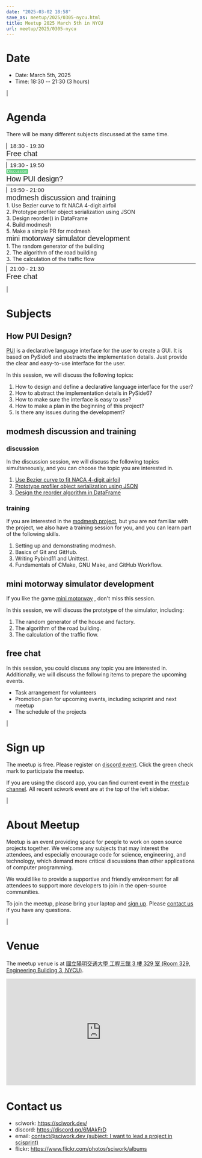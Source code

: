 ```yaml
---
date: "2025-03-02 18:58"
save_as: meetup/2025/0305-nycu.html
title: Meetup 2025 March 5th in NYCU
url: meetup/2025/0305-nycu
---
```


# Date

- Date: March 5th, 2025
- Time: 18:30 \-- 21:30 (3 hours)

| 

# Agenda

There will be many different subjects discussed at the same time.

<style>
  .evt-time {
    font-family: 'Yanone Kaffeesatz', arial, serif;
    font-size: 1.1em;
  }
  @media (max-width: 1024px) {
    .evt-time {
      border-left: 2px solid #616161;
      padding-left: 8px;
      border-radius: 2px 0 0 2px;
    }
  }
  .evt-title {
    font-family: 'Yanone Kaffeesatz', arial, serif;
    font-size: 1.4em;
    margin-top: 0em;
    margin-bottom: 0em;
  }
  .evt-speaker{
    font-family: 'Yanone Kaffeesatz', arial, serif;
    font-size: 1em;
  }
  .label {
    border-radius: 2px;
    font-size: 0.75em;
    color: #ffffff;
    line-height: 16px;
    padding: 0 2px;
    margin-right: 6px;
  }
  .tag1 { background: #5acc78; }
  .tag2 { background: #2196f3; }
  .tag1:before { content: "Discussion"; }
  .tag2:before { content: "Talk"; }
  hr{ margin-top: 0.3em; margin-bottom:0.3em; color:#c9c9c9;}
</style>
<div class="grid grid-cols-5 p-1">
 <div class="col-span-5 lg:col-span-1 evt-time">18:30 - 19:30</div>
 <div class="col-span-5 lg:col-span-4 evt-title">Free chat</div>
</div>
<hr/>
<div class="grid grid-cols-5 p-1">
 <div class="col-span-5 lg:col-span-1 evt-time">19:30 - 19:50</div>
 <div class="col-span-5 lg:col-span-4">
   <span class="label tag1"></span>
   <div class="evt-title"> How PUI design?</div>
 </div>
</div>
<hr/>
<div class="grid grid-cols-5 p-1">
 <div class="col-span-5 lg:col-span-1"><span class="evt-time">19:50 - 21:00</span></div>
 <div class="col-span-5 lg:col-span-2">
    <div class="evt-title">modmesh discussion and training</div>
    <div>1. Use Bezier curve to fit NACA 4-digit airfoil</div>
    <div>2. Prototype profiler object serialization using JSON</div>
    <div>3. Design reorder() in DataFrame</div>
    <div>4. Build modmesh</div>
    <div>5. Make a simple PR for modmesh</div>
 </div>
 <div class="col-span-5 lg:col-span-2">
    <div class="evt-title">mini motorway simulator development</div>
    <div>1. The random generator of the building</div>
    <div>2. The algorithm of the road building</div>
    <div>3. The calculation of the traffic flow</div>
 </div>
</div>
<hr/>
<div class="grid grid-cols-5 p-1">
 <div class="col-span-5 lg:col-span-1 evt-time">21:00 - 21:30</div>
 <div class="col-span-5 lg:col-span-4 evt-title">Free chat</div>
</div>

| 

# Subjects

## How PUI Design?

[PUI](https://github.com/buganini/PUI) is a declarative language
interface for the user to create a GUI. It is based on PySide6 and
abstracts the implementation details. Just provide the clear and
easy-to-use interface for the user.

In this session, we will discuss the following topics:

1.  How to design and define a declarative language interface for the
    user?
2.  How to abstract the implementation details in PySide6?
3.  How to make sure the interface is easy to use?
4.  How to make a plan in the beginning of this project?
5.  Is there any issues during the development?

## modmesh discussion and training

### discussion

In the discussion session, we will discuss the following topics
simultaneously, and you can choose the topic you are interested in.

1.  [Use Bezier curve to fit NACA 4-digit
    airfoil](https://github.com/solvcon/modmesh/issues/320)
2.  [Prototype profiler object serialization using
    JSON](https://github.com/solvcon/modmesh/issues/343)
3.  [Design the reorder algorithm in
    DataFrame](https://github.com/solvcon/modmesh/issues/435)

### training

If you are interested in the [modmesh
project](https://github.com/solvcon/modmesh), but you are not familiar
with the project, we also have a training session for you, and you can
learn part of the following skills.

1.  Setting up and demonstrating modmesh.
2.  Basics of Git and GitHub.
3.  Writing Pybind11 and Unittest.
4.  Fundamentals of CMake, GNU Make, and GitHub Workflow.

## mini motorway simulator development

If you like the game [mini
motorway](https://store.steampowered.com/app/1127500/Mini_Motorways/) ,
don\'t miss this session.

In this session, we will discuss the prototype of the simulator,
including:

1.  The random generator of the house and factory.
2.  The algorithm of the road building.
3.  The calculation of the traffic flow.

## free chat

In this session, you could discuss any topic you are interested in.
Additionally, we will discuss the following items to prepare the
upcoming events.

- Task arrangement for volunteers
- Promotion plan for upcoming events, including scisprint and next
  meetup
- The schedule of the projects

| 

# Sign up

The meetup is free. Please register on [discord
event](https://discord.com/channels/730297880140578906/1007075707400237067/1345710531771629640).
Click the green check mark to participate the meetup.

If you are using the discord app, you can find current event in the
[meetup
channel](https://discordapp.com/channels/730297880140578906/1007075707400237067).
All recent sciwork event are at the top of the left sidebar.

| 

# About Meetup

Meetup is an event providing space for people to work on open source
projects together. We welcome any subjects that may interest the
attendees, and especially encourage code for science, engineering, and
technology, which demand more critical discussions than other
applications of computer programming.

We would like to provide a supportive and friendly environment for all
attendees to support more developers to join in the open-source
communities.

To join the meetup, please bring your laptop and [sign up](#sign-up).
Please [contact us](#contact-us) if you have any questions.

| 

# Venue

The meetup venue is at [國立陽明交通大學 工程三館 3 樓 329 室 (Room 329,
Engineering Building 3, NYCU)](https://goo.gl/maps/TgDYwohB3CBmQgww9).

<div style="overflow:hidden; padding-bottom:56.25%; position:relative; height:0;">
  <iframe src="https://www.google.com/maps/embed?pb=!1m18!1m12!1m3!1d905.5596639949631!2d120.99673777209487!3d24.787280157478236!2m3!1f0!2f0!3f0!3m2!1i1024!2i768!4f13.1!3m3!1m2!1s0x3468360f96adabd7%3A0xedfd1ba0fa6c6bf7!2z5ZyL56uL6Zm95piO5Lqk6YCa5aSn5a24IOW3peeoi-S4iemkqA!5e0!3m2!1szh-TW!2stw!4v1678519228058!5m2!1szh-TW!2stw"
    style="left:0; top:0; height:100%; width:100%; position:absolute; border:0;" allowfullscreen="" loading="lazy" referrerpolicy="no-referrer-when-downgrade">
  </iframe>
</div>

# Contact us

- sciwork: <https://sciwork.dev/>
- discord: <https://discord.gg/6MAkFrD>
- email: [contact@sciwork.dev (subject: I want to lead a project in
  scisprint)](mailto:contact@sciwork.dev?subject=[sciwork]%20I%20want%20to%20lead%20a%20project%20in%20scisprint)
- flickr: <https://www.flickr.com/photos/sciwork/albums>
